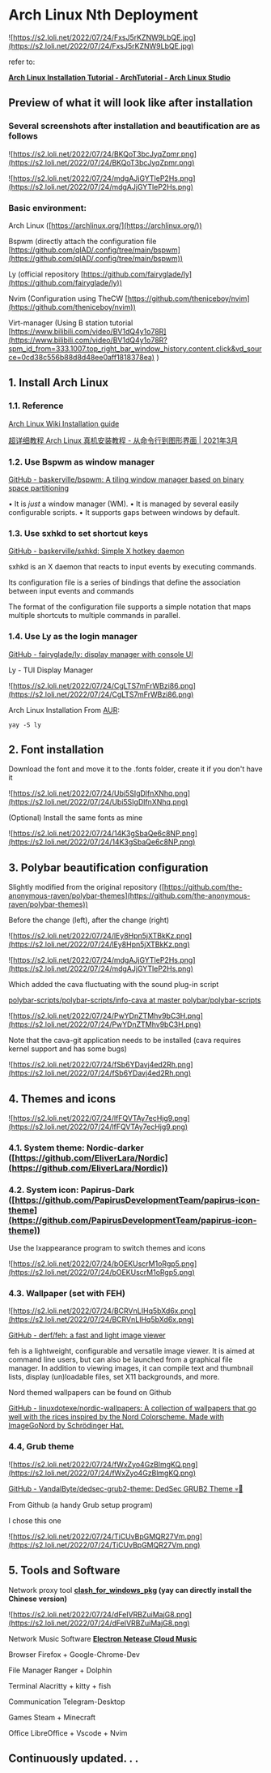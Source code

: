 # Arch Linux Nth Deployment

![https://s2.loli.net/2022/07/24/FxsJ5rKZNW9LbQE.jpg](https://s2.loli.net/2022/07/24/FxsJ5rKZNW9LbQE.jpg)

refer to:

**[Arch Linux Installation Tutorial - ArchTutorial - Arch Linux Studio](https://archlinuxstudio.github.io/ArchLinuxTutorial/)**

## Preview of what it will look like after installation

### Several screenshots after installation and beautification are as follows

![https://s2.loli.net/2022/07/24/BKQoT3bcJyqZpmr.png](https://s2.loli.net/2022/07/24/BKQoT3bcJyqZpmr.png)

![https://s2.loli.net/2022/07/24/mdgAJjGYTleP2Hs.png](https://s2.loli.net/2022/07/24/mdgAJjGYTleP2Hs.png)

### Basic environment:

Arch Linux ([https://archlinux.org/](https://archlinux.org/))

Bspwm (directly attach the configuration file [https://github.com/qlAD/.config/tree/main/bspwm](https://github.com/qlAD/.config/tree/main/bspwm))

Ly (official repository [https://github.com/fairyglade/ly](https://github.com/fairyglade/ly))

Nvim (Configuration using TheCW [https://github.com/theniceboy/nvim](https://github.com/theniceboy/nvim))

Virt-manager (Using B station tutorial [https://www.bilibili.com/video/BV1dQ4y1o78R](https://www.bilibili.com/video/BV1dQ4y1o78R?spm_id_from=333.1007.top_right_bar_window_history.content.click&vd_source=0cd38c556b88d8d48ee0aff1818378ea) )

## 1. Install Arch Linux

### 1.1. Reference

[Arch Linux Wiki Installation guide](https://wiki.archlinux.org/title/Installation_guide)

[超详细教程 Arch Linux 真机安装教程 - 从命令行到图形界面 | 2021年3月](https://www.bilibili.com/video/BV1Av411a7xe)

### 1.2. Use Bspwm as window manager

[GitHub - baskerville/bspwm: A tiling window manager based on binary space partitioning](https://github.com/baskerville/bspwm)

• It is _just_ a window manager (WM).
• It is managed by several easily configurable scripts.
• It supports gaps between windows by default.

### 1.3. Use sxhkd to set shortcut keys

[GitHub - baskerville/sxhkd: Simple X hotkey daemon](https://github.com/baskerville/sxhkd)

sxhkd is an X daemon that reacts to input events by executing commands.

Its configuration file is a series of bindings that define the association between input events and commands

The format of the configuration file supports a simple notation that maps multiple shortcuts to multiple commands in parallel.

### 1.4. Use Ly as the login manager

[GitHub - fairyglade/ly: display manager with console UI](https://github.com/fairyglade/ly)

Ly - TUI Display Manager

![https://s2.loli.net/2022/07/24/CgLTS7mFrWBzi86.png](https://s2.loli.net/2022/07/24/CgLTS7mFrWBzi86.png)

Arch Linux Installation From [AUR](https://aur.archlinux.org/packages/ly):

`yay -S ly`

## 2. Font installation

Download the font and move it to the .fonts folder, create it if you don't have it

![https://s2.loli.net/2022/07/24/Ubi5SIgDlfnXNhq.png](https://s2.loli.net/2022/07/24/Ubi5SIgDlfnXNhq.png)

(Optional) Install the same fonts as mine

![https://s2.loli.net/2022/07/24/14K3gSbaQe6c8NP.png](https://s2.loli.net/2022/07/24/14K3gSbaQe6c8NP.png)

## 3. Polybar beautification configuration

Slightly modified from the original repository ([https://github.com/the-anonymous-raven/polybar-themes](https://github.com/the-anonymous-raven/polybar-themes))

Before the change (left), after the change (right)

![https://s2.loli.net/2022/07/24/lEy8Hpn5jXTBkKz.png](https://s2.loli.net/2022/07/24/lEy8Hpn5jXTBkKz.png)

![https://s2.loli.net/2022/07/24/mdgAJjGYTleP2Hs.png](https://s2.loli.net/2022/07/24/mdgAJjGYTleP2Hs.png)

Which added the cava fluctuating with the sound plug-in script

[polybar-scripts/polybar-scripts/info-cava at master polybar/polybar-scripts](https://github.com/polybar/polybar-scripts/tree/master/polybar-scripts/info-cava)

![https://s2.loli.net/2022/07/24/PwYDnZTMhv9bC3H.png](https://s2.loli.net/2022/07/24/PwYDnZTMhv9bC3H.png)

Note that the cava-git application needs to be installed (cava requires kernel support and has some bugs)

![https://s2.loli.net/2022/07/24/fSb6YDavj4ed2Rh.png](https://s2.loli.net/2022/07/24/fSb6YDavj4ed2Rh.png)

## 4. Themes and icons

![https://s2.loli.net/2022/07/24/lfFQVTAy7ecHjg9.png](https://s2.loli.net/2022/07/24/lfFQVTAy7ecHjg9.png)

### 4.1. System theme: Nordic-darker ([https://github.com/EliverLara/Nordic](https://github.com/EliverLara/Nordic))

### 4.2. System icon: Papirus-Dark ([https://github.com/PapirusDevelopmentTeam/papirus-icon-theme](https://github.com/PapirusDevelopmentTeam/papirus-icon-theme))

Use the lxappearance program to switch themes and icons

![https://s2.loli.net/2022/07/24/bOEKUscrM1oRgp5.png](https://s2.loli.net/2022/07/24/bOEKUscrM1oRgp5.png)

### 4.3. Wallpaper (set with FEH)

![https://s2.loli.net/2022/07/24/BCRVnLIHq5bXd6x.png](https://s2.loli.net/2022/07/24/BCRVnLIHq5bXd6x.png)

[GitHub - derf/feh: a fast and light image viewer](https://github.com/derf/feh)

feh is a lightweight, configurable and versatile image viewer. It is aimed at command line users, but can also be launched from a graphical file manager. In addition to viewing images, it can compile text and thumbnail lists, display (un)loadable files, set X11 backgrounds, and more.

Nord themed wallpapers can be found on Github

[GitHub - linuxdotexe/nordic-wallpapers: A collection of wallpapers that go well with the rices inspired by the Nord Colorscheme. Made with ImageGoNord by Schrödinger Hat.](https://github.com/linuxdotexe/nordic-wallpapers)

### 4.4, Grub theme

![https://s2.loli.net/2022/07/24/fWxZyo4GzBlmgKQ.png](https://s2.loli.net/2022/07/24/fWxZyo4GzBlmgKQ.png)

[GitHub - VandalByte/dedsec-grub2-theme: DedSec GRUB2 Theme 💀🖤](https://github.com/VandalByte/dedsec-grub2-theme)

From Github (a handy Grub setup program)

I chose this one

![https://s2.loli.net/2022/07/24/TiCUvBpGMQR27Vm.png](https://s2.loli.net/2022/07/24/TiCUvBpGMQR27Vm.png)

## 5. Tools and Software

Network proxy tool **[clash_for_windows_pkg](https://github.com/Fndroid/clash_for_windows_pkg) (yay can directly install the Chinese version)**

![https://s2.loli.net/2022/07/24/dFeIVRBZuiMajG8.png](https://s2.loli.net/2022/07/24/dFeIVRBZuiMajG8.png)

Network Music Software [**Electron Netease Cloud Music**](https://github.com/Rocket1184/electron-netease-cloud-music)

Browser Firefox + Google-Chrome-Dev

File Manager Ranger + Dolphin

Terminal Alacritty + kitty + fish

Communication Telegram-Desktop

Games Steam + Minecraft

Office LibreOffice + Vscode + Nvim

## Continuously updated. . .